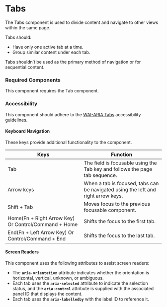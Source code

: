 <Meta title="Components/Tabs/Tabs" />

# Tabs

The Tabs component is used to divide content and navigate to other views within the same page. 

Tabs should:
- Have only one active tab at a time.
- Group similar content under each tab.

Tabs shouldn’t be used as the primary method of navigation or for sequential content.

### Required Components

This component requires the Tab component.

### Accessibility

This component should adhere to the [WAI-ARIA Tabs](https://www.w3.org/WAI/ARIA/apg/patterns/tabs/) accessibility guidelines. 

#### Keyboard Navigation

These keys provide additional functionality to the component. 

| Keys | Function |
| ---- | ---- |
| Tab | The field is focusable using the Tab key and follows the page tab sequence. |
| Arrow keys | When a tab is focused, tabs can be navigated using the left and right arrow keys. |
| Shift + Tab | Moves focus to the previous focusable component.  |
| Home(Fn + Right Arrow Key) Or Control/Command + Home| Shifts the focus to the first tab. |
| End(Fn + Left Arrow Key) Or Control/Command + End | Shifts the focus to the last tab. |

#### Screen Readers

This component uses the following attributes to assist screen readers:
- The **`aria-orientation`** attribute indicates whether the orientation is horizontal, vertical, unknown, or ambiguous. 
- Each tab uses the **`aria-selected`** attribute to indicate the selection status, and the **`aria-control`** attribute is supplied with the associated panel ID that displays the content.
- Each tab uses the **`aria-labelledby`** with the label ID to reference it.